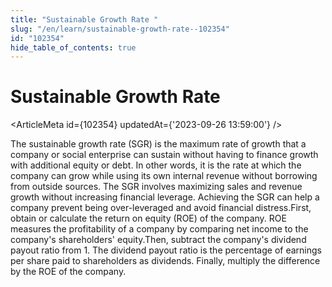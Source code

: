 ```yaml
---
title: "Sustainable Growth Rate "
slug: "/en/learn/sustainable-growth-rate--102354"
id: "102354"
hide_table_of_contents: true
---
```



# Sustainable Growth Rate 

<ArticleMeta id={102354} updatedAt={'2023-09-26 13:59:00'} />
<div className='border-solid border-b border-t-0 my-4 border-[var(--ifm-color-gray-300)]' />

The sustainable growth rate (SGR) is the maximum rate of growth that a company or social enterprise can sustain without having to finance growth with additional equity or debt. In other words, it is the rate at which the company can grow while using its own internal revenue without borrowing from outside sources. The SGR involves maximizing sales and revenue growth without increasing financial leverage. Achieving the SGR can help a company prevent being over-leveraged and avoid financial distress.First, obtain or calculate the return on equity (ROE) of the company. ROE measures the profitability of a company by comparing net income to the company's shareholders' equity.Then, subtract the company's dividend payout ratio from 1. The dividend payout ratio is the percentage of earnings per share paid to shareholders as dividends. Finally, multiply the difference by the ROE of the company.
